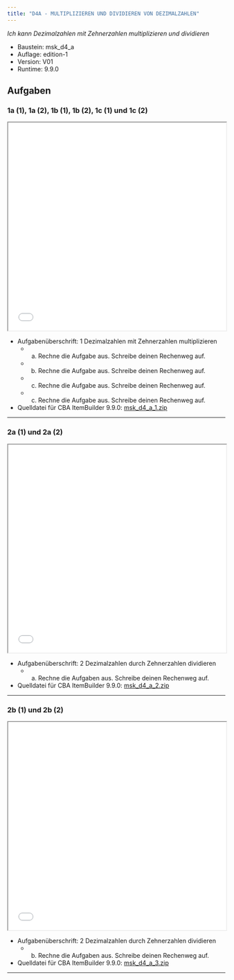 ```yaml
---
title: "D4A - MULTIPLIZIEREN UND DIVIDIEREN VON DEZIMALZAHLEN"
---
```


*Ich kann Dezimalzahlen mit Zehnerzahlen multiplizieren und dividieren* 


::: {.callout-note collapse="true"  title="Bausteinversion"}


* Baustein: msk_d4_a 
* Auflage: edition-1 
* Version: V01 
* Runtime: 9.9.0 
:::

## Aufgaben


### 1a (1), 1a (2), 1b (1), 1b (2), 1c (1) und 1c (2)
```{=html}
<iframe width="100%" height="480"
src="../oer/edition-1/V01/9.9.0/msk_d4_a/msk_d4_a_1/viewer.html"></iframe>
```


::: {.callout-tip collapse="true"  title="Details"}


* Aufgabenüberschrift: 1 Dezimalzahlen mit Zehnerzahlen multiplizieren
	 - a) Rechne die Aufgabe aus. Schreibe deinen Rechenweg auf.
	 - b) Rechne die Aufgabe aus. Schreibe deinen Rechenweg auf.
	 - c) Rechne die Aufgabe aus. Schreibe deinen Rechenweg auf.
	 - c)  Rechne die Aufgabe aus. Schreibe deinen Rechenweg auf.
* Quelldatei für CBA ItemBuilder 9.9.0: [msk_d4_a_1.zip](../oer/edition-1/V01/9.9.0/msk_d4_a/msk_d4_a_1/msk_d4_a_1.zip) 
:::
<hr noshade/>

### 2a (1) und 2a (2)
```{=html}
<iframe width="100%" height="480"
src="../oer/edition-1/V01/9.9.0/msk_d4_a/msk_d4_a_2/viewer.html"></iframe>
```


::: {.callout-tip collapse="true"  title="Details"}


* Aufgabenüberschrift: 2 Dezimalzahlen durch Zehnerzahlen dividieren
	 - a)  Rechne die Aufgaben aus. Schreibe deinen Rechenweg auf.
* Quelldatei für CBA ItemBuilder 9.9.0: [msk_d4_a_2.zip](../oer/edition-1/V01/9.9.0/msk_d4_a/msk_d4_a_2/msk_d4_a_2.zip) 
:::
<hr noshade/>

### 2b (1) und 2b (2)
```{=html}
<iframe width="100%" height="480"
src="../oer/edition-1/V01/9.9.0/msk_d4_a/msk_d4_a_3/viewer.html"></iframe>
```


::: {.callout-tip collapse="true"  title="Details"}


* Aufgabenüberschrift: 2 Dezimalzahlen durch Zehnerzahlen dividieren
	 - b) Rechne die Aufgaben aus. Schreibe deinen Rechenweg auf.
* Quelldatei für CBA ItemBuilder 9.9.0: [msk_d4_a_3.zip](../oer/edition-1/V01/9.9.0/msk_d4_a/msk_d4_a_3/msk_d4_a_3.zip) 
:::
<hr noshade/>

